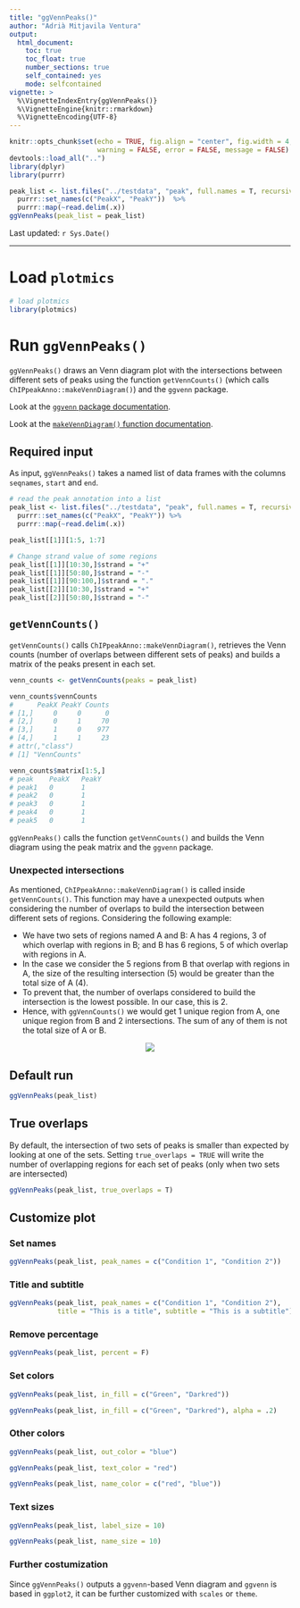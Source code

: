 ```yaml
---
title: "ggVennPeaks()"
author: "Adrià Mitjavila Ventura"
output:
  html_document:
    toc: true
    toc_float: true
    number_sections: true
    self_contained: yes
    mode: selfcontained
vignette: >
  %\VignetteIndexEntry{ggVennPeaks()}
  %\VignetteEngine{knitr::rmarkdown}
  %\VignetteEncoding{UTF-8}
---
```


```r
knitr::opts_chunk$set(echo = TRUE, fig.align = "center", fig.width = 4, fig.height = 4, 
                      warning = FALSE, error = FALSE, message = FALSE)
devtools::load_all("..")
library(dplyr)
library(purrr)

peak_list <- list.files("../testdata", "peak", full.names = T, recursive = T) %>%
  purrr::set_names(c("PeakX", "PeakY"))  %>%
  purrr::map(~read.delim(.x))
ggVennPeaks(peak_list = peak_list)
```

Last updated: `r Sys.Date()`

***

# Load `plotmics`

```r
# load plotmics
library(plotmics)
```

# Run `ggVennPeaks()`

`ggVennPeaks()` draws an Venn diagram plot with the intersections between different sets of peaks using the function `getVennCounts()` (which calls `ChIPpeakAnno::makeVennDiagram()`) and the `ggvenn` package.

Look at the [`ggvenn` package documentation](https://github.com/yanlinlin82/ggvenn).

Look at the [`makeVennDiagram()` function documentation](https://www.rdocumentation.org/packages/ChIPpeakAnno/versions/3.6.5/topics/makeVennDiagram).

## Required input

As input, `ggVennPeaks()` takes a named list of data frames with the columns `seqnames`, `start` and `end`.

```r
# read the peak annotation into a list
peak_list <- list.files("../testdata", "peak", full.names = T, recursive = T) %>%
  purrr::set_names(c("PeakX", "PeakY")) %>%
  purrr::map(~read.delim(.x))

peak_list[[1]][1:5, 1:7]

# Change strand value of some regions 
peak_list[[1]][10:30,]$strand = "+"
peak_list[[1]][50:80,]$strand = "-"
peak_list[[1]][90:100,]$strand = "."
peak_list[[2]][10:30,]$strand = "+"
peak_list[[2]][50:80,]$strand = "-"

```

## `getVennCounts()`

`getVennCounts()` calls `ChIPpeakAnno::makeVennDiagram()`, retrieves the Venn counts (number of overlaps between different sets of peaks) and builds a matrix of the peaks present in each set.

```r
venn_counts <- getVennCounts(peaks = peak_list)
```

```r
venn_counts$vennCounts
#      PeakX PeakY Counts
# [1,]     0     0      0
# [2,]     0     1     70
# [3,]     1     0    977
# [4,]     1     1     23
# attr(,"class")
# [1] "VennCounts"
```

```r
venn_counts$matrix[1:5,]
# peak    PeakX   PeakY
# peak1   0       1
# peak2	  0	      1
# peak3	  0	      1
# peak4	  0	      1
# peak5	  0	      1
```

`ggVennPeaks()` calls the function `getVennCounts()` and builds the Venn diagram using the peak matrix and the `ggvenn` package.

### Unexpected intersections

As mentioned, `ChIPpeakAnno::makeVennDiagram()` is called inside `getVennCounts()`. This function may have a unexpected outputs when considering the number of overlaps to build the intersection between different sets of regions. Considering the following example:

* We have two sets of regions named A and B: A has 4 regions, 3 of which overlap with regions in B; and B has 6 regions, 5 of which overlap with regions in A.
* In the case we consider the 5 regions from B that overlap with regions in A, the size of the resulting intersection (5) would be greater than the total size of A (4).
* To prevent that, the number of overlaps considered to build the intersection is the lowest possible. In our case, this is 2.
* Hence, with `ggVennCounts()` we would get 1 unique region from A, one unique region from B and 2 intersections. The sum of any of them is not the total size of A or B.

<center>
![](../testdata/intersection.png)
</center>

## Default run

```r
ggVennPeaks(peak_list)
```

## True overlaps

By default, the intersection of two sets of peaks is smaller than expected by looking at one of the sets. Setting `true_overlaps = TRUE` will write the number of overlapping regions for each set of peaks (only when two sets are intersected)

```r
ggVennPeaks(peak_list, true_overlaps = T)
```


## Customize plot

### Set names

```r
ggVennPeaks(peak_list, peak_names = c("Condition 1", "Condition 2"))
```

### Title and subtitle

```r
ggVennPeaks(peak_list, peak_names = c("Condition 1", "Condition 2"), 
            title = "This is a title", subtitle = "This is a subtitle")
```

### Remove percentage

```r
ggVennPeaks(peak_list, percent = F)
```

### Set colors

```r
ggVennPeaks(peak_list, in_fill = c("Green", "Darkred"))
```

```r
ggVennPeaks(peak_list, in_fill = c("Green", "Darkred"), alpha = .2)
```

### Other colors

```r
ggVennPeaks(peak_list, out_color = "blue")
```

```r
ggVennPeaks(peak_list, text_color = "red")
```

```r
ggVennPeaks(peak_list, name_color = c("red", "blue"))
```

### Text sizes

```r
ggVennPeaks(peak_list, label_size = 10)
```

```r
ggVennPeaks(peak_list, name_size = 10)
```

### Further costumization

Since `ggVennPeaks()` outputs a `ggvenn`-based Venn diagram and `ggvenn` is based in `ggplot2`, it can be further customized with `scales` or `theme`.

